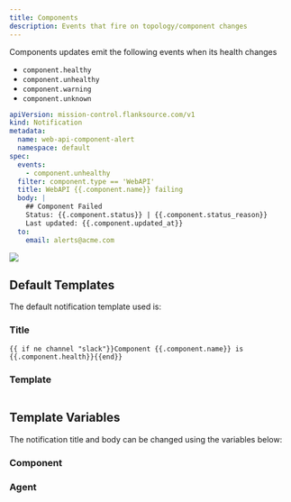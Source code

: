 ```yaml
---
title: Components
description: Events that fire on topology/component changes
---
```



Components updates emit the following events when its health changes

- `component.healthy`
- `component.unhealthy`
- `component.warning`
- `component.unknown`

```yaml title="unhelthy-component-notification.yaml"
apiVersion: mission-control.flanksource.com/v1
kind: Notification
metadata:
  name: web-api-component-alert
  namespace: default
spec:
  events:
    - component.unhealthy
  filter: component.type == 'WebAPI'
  title: WebAPI {{.component.name}} failing
  body: |
    ## Component Failed
    Status: {{.component.status}} | {{.component.status_reason}}
    Last updated: {{.component.updated_at}}
  to:
    email: alerts@acme.com
```

![](./slack-notification-component.png)

## Default Templates

The default notification template used is:

### Title

```
{{ if ne channel "slack"}}Component {{.component.name}} is {{.component.health}}{{end}}
```

### Template

```txt file=<rootDir>/modules/mission-control/notification/templates/component.health

```

## Template Variables

The notification title and body can be changed using the variables below:
<ComponentHealthEnv />

### Component

<ComponentEnv />

### Agent
<AgentEnv />
